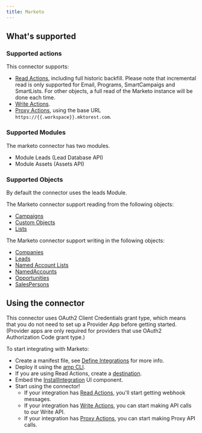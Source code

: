 ```yaml
---
title: Marketo
---
```

## What's supported

### Supported actions

This connector supports:
- [Read Actions](/define-integrations/read-actions), including full historic backfill. Please note that incremental read is only supported for Email, Programs, SmartCampaigs and SmartLists. For other objects, a full read of the Marketo instance will be done each time.
- [Write Actions](/define-integrations/write-actions).
- [Proxy Actions](/define-integrations/proxy-actions), using the base URL `https://{{.workspace}}.mktorest.com`.

### Supported Modules
The marketo connector has two modules.
- Module Leads (Lead Database API)
- Module Assets (Assets API)

### Supported Objects
By default the connector uses the leads Module.

The Marketo connector support reading from the following objects:

- [Campaigns](https://developer.adobe.com/marketo-apis/api/mapi/#tag/Campaigns/operation/getCampaignsUsingGET)
- [Custom Objects](https://developer.adobe.com/marketo-apis/api/mapi/#tag/Custom-Objects/operation/listCustomObjectsUsingGET)
- [Lists](https://developer.adobe.com/marketo-apis/api/mapi/#tag/Static-Lists/operation/getListsUsingGET)

The Marketo connector support writing in the following objects:

- [Companies](https://developer.adobe.com/marketo-apis/api/mapi/#tag/Campaigns/operation/getCampaignsUsingGET)
- [Leads](https://developer.adobe.com/marketo-apis/api/mapi/#tag/Custom-Objects/operation/listCustomObjectsUsingGET)
- [Named Account Lists](https://developer.adobe.com/marketo-apis/api/mapi/#tag/Static-Lists/operation/getListsUsingGET)
- [NamedAccounts](https://developer.adobe.com/marketo-apis/api/mapi/#tag/Named-Account-Lists/operation/syncNamedAccountListsUsingPOST)
- [Opportunities](https://developer.adobe.com/marketo-apis/api/mapi/#tag/Opportunities/operation/syncOpportunitiesUsingPOST)
- [SalesPersons](https://developer.adobe.com/marketo-apis/api/mapi/#tag/Sales-Persons/operation/syncSalesPersonsUsingPOST)

## Using the connector

This connector uses OAuth2 Client Credentials grant type, which means that you do not need to set up a Provider App before getting started. (Provider apps are only required for providers that use OAuth2 Authorization Code grant type.)


To start integrating with Marketo:
- Create a manifest file, see [Define Integrations](/define-integrations/overview) for more info.
- Deploy it using the [amp CLI](/cli/overview).
- If you are using Read Actions, create a [destination](/destinations).
- Embed the [InstallIntegration](/embeddable-ui-components#install-integration) UI component.
- Start using the connector!
   - If your integration has [Read Actions](/define-integrations/read-actions), you'll start getting webhook messages.
   - If your integration has [Write Actions](/define-integrations/write-actions), you can start making API calls to our Write API.
   - If your integration has [Proxy Actions](/define-integrations/proxy-actions), you can start making Proxy API calls.

